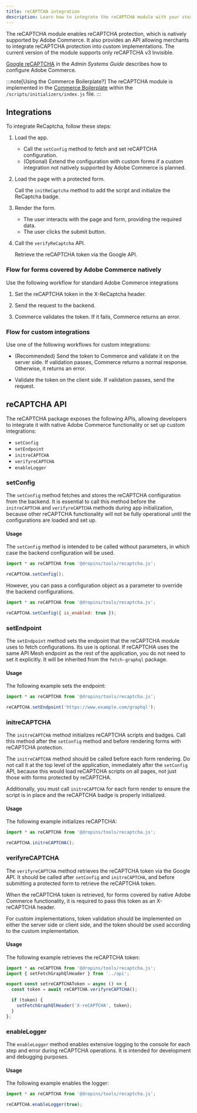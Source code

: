 ```yaml
---
title: reCAPTCHA integration
description: Learn how to integrate the reCAPTCHA module with your storefront.
---
```



The reCAPTCHA module enables reCAPTCHA protection, which is natively supported by Adobe Commerce. It also provides an API allowing merchants to integrate reCAPTCHA protection into custom implementations. The current version of the module supports only reCAPTCHA v3 Invisible.

[Google reCAPTCHA](https://experienceleague.adobe.com/en/docs/commerce-admin/systems/security/captcha/security-google-recaptcha) in the _Admin Systems Guide_ describes how to configure Adobe Commerce.

:::note[Using the Commerce Boilerplate?]
The reCAPTCHA module is implemented in the [Commerce Boilerplate](https://experienceleague.adobe.com/developer/commerce/storefront/get-started/boilerplate-project/) within the `/scripts/initializers/index.js` file.
:::

<Tasks>

## Integrations

To integrate ReCaptcha, follow these steps:

<Steps>

1. Load the app.

   - Call the `setConfig` method to fetch and set reCAPTCHA configuration.
   - (Optional) Extend the configuration with custom forms if a custom integration not natively supported by Adobe Commerce is planned.

1. Load the page with a protected form.

   Call the `initReCaptcha` method to add the script and initialize the ReCaptcha badge.

1. Render the form.

   - The user interacts with the page and form, providing the required data.
   - The user clicks the submit button.

1. Call the `verifyReCaptcha` API.

   Retrieve the reCAPTCHA token via the Google API.

</Steps>

</Tasks>

### Flow for forms covered by Adobe Commerce natively

Use the following workflow for standard Adobe Commerce integrations

<Steps>

1.  Set the reCAPTCHA token in the X-ReCaptcha header.

1.  Send the request to the backend.

1.  Commerce validates the token. If it fails, Commerce returns an error.

</Steps>

### Flow for custom integrations

Use one of the following workflows for custom integrations:

- (Recommended) Send the token to Commerce and validate it on the server side. If validation passes, Commerce returns a normal response. Otherwise, it returns an error.

- Validate the token on the client side. If validation passes, send the request.

## reCAPTCHA API

The reCAPTCHA package exposes the following APIs, allowing developers to integrate it with native Adobe Commerce functionality or set up custom integrations:

- `setConfig`
- `setEndpoint`
- `initreCAPTCHA`
- `verifyreCAPTCHA`
- `enableLogger`

### setConfig

The `setConfig` method fetches and stores the reCAPTCHA configuration from the backend.
It is essential to call this method before the `initreCAPTCHA` and `verifyreCAPTCHA` methods during app initialization, because other reCAPTCHA functionality will not be fully operational until the configurations are loaded and set up.

#### Usage

The `setConfig` method is intended to be called without parameters, in which case the backend configuration will be used.

```javascript
import * as reCAPTCHA from '@dropins/tools/recaptcha.js';

reCAPTCHA.setConfig();
```

However, you can pass a configuration object as a parameter to override the backend configurations.

```javascript
import * as reCAPTCHA from '@dropins/tools/recaptcha.js';

reCAPTCHA.setConfig({ is_enabled: true });
```

### setEndpoint

The `setEndpoint` method sets the endpoint that the reCAPTCHA module uses to fetch configurations. Its use is optional. If reCAPTCHA uses the same API Mesh endpoint as the rest of the application, you do not need to set it explicitly. It will be inherited from the `fetch-graphql` package.

#### Usage

The following example sets the endpoint:

```javascript
import * as reCAPTCHA from '@dropins/tools/recaptcha.js';

reCAPTCHA.setEndpoint('https://www.example.com/graphql');
```

### initreCAPTCHA

The `initreCAPTCHA` method initializes reCAPTCHA scripts and badges. Call this method after the `setConfig` method and before rendering forms with reCAPTCHA protection.

The `initreCAPTCHA` method should be called before each form rendering. Do not call it at the top level of the application, immediately after the `setConfig` API, because this would load reCAPTCHA scripts on all pages, not just those with forms protected by reCAPTCHA.

Additionally, you must call `initreCAPTCHA` for each form render to ensure the script is in place and the reCAPTCHA badge is properly initialized.

#### Usage

The following example initializes reCAPTCHA:

```javascript
import * as reCAPTCHA from '@dropins/tools/recaptcha.js';

reCAPTCHA.initreCAPTCHA();
```

### verifyreCAPTCHA

The `verifyreCAPTCHA` method retrieves the reCAPTCHA token via the Google API. It should be called after `setConfig` and `initreCAPTCHA`, and before submitting a protected form to retrieve the reCAPTCHA token.

When the reCAPTCHA token is retrieved, for forms covered by native Adobe Commerce functionality, it is required to pass this token as an X-reCAPTCHA header.

For custom implementations, token validation should be implemented on either the server side or client side, and the token should be used according to the custom implementation.

#### Usage

The following example retrieves the reCAPTCHA token:

```javascript
import * as reCAPTCHA from '@dropins/tools/recaptcha.js';
import { setFetchGraphQlHeader } from '../api';

export const setreCAPTCHAToken = async () => {
  const token = await reCAPTCHA.verifyreCAPTCHA();

  if (token) {
    setFetchGraphQlHeader('X-reCAPTCHA', token);
  }
};
```

### enableLogger

The `enableLogger` method enables extensive logging to the console for each step and error during reCAPTCHA operations. It is intended for development and debugging purposes.

#### Usage

The following example enables the logger:

```javascript
import * as reCAPTCHA from '@dropins/tools/recaptcha.js';

reCAPTCHA.enableLogger(true);
```
